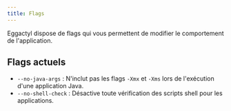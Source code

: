 ```yaml
---
title: Flags
---
```


Eggactyl dispose de flags qui vous permettent de modifier le comportement de l'application.
## Flags actuels

- `--no-java-args` : N'inclut pas les flags `-Xmx` et `-Xms` lors de l'exécution d'une application Java.
- `--no-shell-check` : Désactive toute vérification des scripts shell pour les applications.
